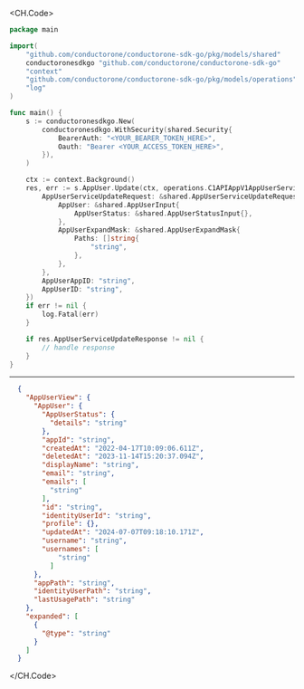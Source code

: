 
<CH.Code>
```go Update.go
package main

import(
	"github.com/conductorone/conductorone-sdk-go/pkg/models/shared"
	conductoronesdkgo "github.com/conductorone/conductorone-sdk-go"
	"context"
	"github.com/conductorone/conductorone-sdk-go/pkg/models/operations"
	"log"
)

func main() {
    s := conductoronesdkgo.New(
        conductoronesdkgo.WithSecurity(shared.Security{
            BearerAuth: "<YOUR_BEARER_TOKEN_HERE>",
            Oauth: "Bearer <YOUR_ACCESS_TOKEN_HERE>",
        }),
    )

    ctx := context.Background()
    res, err := s.AppUser.Update(ctx, operations.C1APIAppV1AppUserServiceUpdateRequest{
        AppUserServiceUpdateRequest: &shared.AppUserServiceUpdateRequest{
            AppUser: &shared.AppUserInput{
                AppUserStatus: &shared.AppUserStatusInput{},
            },
            AppUserExpandMask: &shared.AppUserExpandMask{
                Paths: []string{
                    "string",
                },
            },
        },
        AppUserAppID: "string",
        AppUserID: "string",
    })
    if err != nil {
        log.Fatal(err)
    }

    if res.AppUserServiceUpdateResponse != nil {
        // handle response
    }
}
```
---

```json Example Response
  {
    "AppUserView": {
      "AppUser": {
        "AppUserStatus": {
          "details": "string"
        },
        "appId": "string",
        "createdAt": "2022-04-17T10:09:06.611Z",
        "deletedAt": "2023-11-14T15:20:37.094Z",
        "displayName": "string",
        "email": "string",
        "emails": [
          "string"
        ],
        "id": "string",
        "identityUserId": "string",
        "profile": {},
        "updatedAt": "2024-07-07T09:18:10.171Z",
        "username": "string",
        "usernames": [
            "string"
          ]
      },
      "appPath": "string",
      "identityUserPath": "string",
      "lastUsagePath": "string"
    },
    "expanded": [
      {
        "@type": "string"
      }
    ]
  }
```
</CH.Code>
